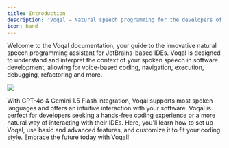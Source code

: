 ```yaml
---
title: Introduction
description: 'Voqal — Natural speech programming for the developers of tomorrow'
icon: hand
---
```


Welcome to the Voqal documentation, your guide to the innovative natural speech programming assistant for JetBrains-based IDEs.
Voqal is designed to understand and interpret the context of your spoken speech in software development, allowing for
voice-based coding, navigation, execution, debugging, refactoring and more.

<img src="/images/fully_configurable.svg" />

With GPT-4o & Gemini 1.5 Flash integration, Voqal supports most spoken languages and offers an intuitive interaction with your software.
Voqal is perfect for developers seeking a hands-free coding experience or a more natural way of interacting with their IDEs.
Here, you'll learn how to set up Voqal, use basic and advanced features, and customize it to fit your coding style.
Embrace the future today with Voqal!
